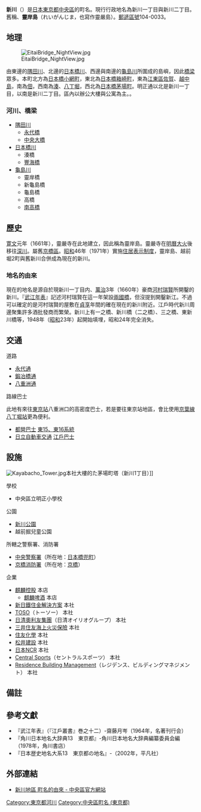 {{Pathnav|日本|東京都|中央區 (東京都)|name=新川|frame=1}}
{{Infobox Settlement
|official_name = 新川
|native_name =
|settlement_type = [[町|町]]
|image_skyline = Shinkawa Park.jpg
|imagesize = 250px
|image_caption = 新川公園
|image_flag =
|image_seal =
| image_map =
| map_caption =
| pushpin_map =
|subdivision_type = [[國家|國家]]
|subdivision_name = {{日本}}
|subdivision_type1 = [[都道府縣|都道府縣]]
|subdivision_name1 = [[File:Flag_of_Tokyo_Prefecture.svg|25px]] [[東京都|東京都]]
|subdivision_type2 = [[東京都區部|特別區]]
|subdivision_name2 = [[File:Flag_of_Chuo,_Tokyo.svg|25px]] [[中央區_(東京都)|中央區]]
|established_title =
|established_date =
|government_type =
|leader_title =
|leader_name =
|area_magnitude =
|area_total_sq_mi =
|area_total_km2 =
|area_land_sq_mi =
|area_land_km2 =
|area_urban_sq_mi =
|area_urban_km2 =
|area_metro_km2 =
|area_metro_sq_mi =
|population_as_of= 2013年（平成25年）8月1日
|population_footnotes =<ref>[http://www.city.chuo.lg.jp/syokai/tokeiderta/zinko/tyotyomebetuzinko/25tyoutyoubetuzinnkou/index.html 町丁目別世帯数男女別人口　中央区ホームページ  平成25年8月1日現在] {{webarchive|url=https://web.archive.org/web/20130312145007/http://www.city.chuo.lg.jp/syokai/tokeiderta/zinko/tyotyomebetuzinko/25tyoutyoubetuzinnkou/index.html |date=2013-03-12 }}</ref>
|population_total = 6799
|population_urban =
|population_metro =
|population_density_sq_mi =
|population_density_km2 =
| timezone = [[日本標準時間|JST]]
| utc_offset = +9
|timezone_DST =
|utc_offset_DST =
|latd=|latm=|lats=|latNS=
|longd=|longm=|longs=|longEW=
|elevation_footnotes=
|elevation_m =
|elevation_ft =
|postal_code_type = [[郵遞區號|郵遞區號]]
|postal_code = 104-0033
|area_code =
|website =
|footnotes =
}}
'''新川'''（{{jpn|j=新川|hg=しんかわ|rm=Shinkawa|f=y}}）是[[日本|日本]][[東京都|東京都]][[中央區_(東京都)|中央區]]的町名。現行行政地名為新川一丁目與新川二丁目。舊稱、'''靈岸島'''（れいがんじま，也寫作靈嚴島）。[[郵遞區號|郵遞區號]]104-0033。

== 地理 ==
[[File:EitaiBridge_NightView.jpg|thumb]]

由東邊的[[隅田川|隅田川]]、北邊的[[日本橋川|日本橋川]]、西邊與南邊的[[龜島川|龜島川]]所圍成的島嶼，因此[[橋梁|橋梁]]眾多。本町北方為[[日本橋小網町|日本橋小網町]]，東北為[[日本橋箱崎町|日本橋箱崎町]]，東為[[江東區_(東京都)|江東區]][[佐賀_(江東區)|佐賀]]、[[越中島|越中島]]，南為[[佃_(東京都中央區)|佃]]，西南為[[湊_(東京都中央區)|湊]]、[[八丁堀_(東京都中央區)|八丁堀]]，西北為[[日本橋茅場町|日本橋茅場町]]。明正通以北是新川一丁目，以南是新川二丁目。區內以辦公大樓與公寓為主。。

=== 河川、橋梁 ===
* [[隅田川|隅田川]]
** [[永代橋|永代橋]]
** [[中央大橋|中央大橋]]
* [[日本橋川|日本橋川]]
** 湊橋
** [[豐海橋|豐海橋]]
* [[龜島川|龜島川]]
** 靈岸橋
** 新龜島橋
** 龜島橋
** 高橋　
** [[南高橋|南高橋]]

== 歷史 ==
[[寛文|寛文]]元年（1661年），靈嚴寺在此地建立，因此稱為靈岸島。靈嚴寺在[[明曆大火|明曆大火]]後移往[[深川區|深川]]。屬舊[[京橋區|京橋區]]。[[昭和|昭和]]46年（1971年）實施[[住居表示制度|住居表示制度]]，靈岸島、越前堀2町與舊新川合併成為現在的新川。

=== 地名的由來 ===
現在的地名是源自於現新川一丁目内、[[萬治|萬治]]3年（1660年）豪商[[河村瑞賢|河村瑞賢]]所開鑿的新川。『[[武江年表|武江年表]]』記述河村瑞賢在這一年架設[[兩國橋|兩國橋]]，但沒提到開鑿新江。不過可以確定的是河村瑞賢的屋敷在[[貞享|貞享]]年間的確在現在的新川附近。江戶時代新川周邊聚集許多酒批發商而繁榮。新川上有一之橋、新川橋（二之橋）、三之橋、東新川橋等，1948年（[[昭和|昭和]]23年）起開始填埋，昭和24年完全消失。

== 交通 ==
; 道路
* [[永代通|永代通]]
* [[鍛冶橋通|鍛冶橋通]]
* [[八重洲通|八重洲通]]
; 路線巴士
此地有來往[[東京站|東京站]]八重洲口的高密度巴士，若是要往東京站地區，會比使用[[京葉線|京葉線]][[八丁堀站_(東京都)|八丁堀站]]更為便利。
* [[都營巴士|都營巴士]] [[都營巴士深川營業所|東15、東16系統]]
* [[日立自動車交通|日立自動車交通]] [[中央區社區巴士|江戶巴士]]

== 設施 ==
[[File:Kayabacho_Tower.jpg|thumb]]本社大樓的た茅場町塔（新川1丁目）]]
; 學校
* 中央區立明正小學校
; 公園
* [[新川公園_(東京都)|新川公園]]
* 越前掘兒童公園
; 所轄之警察署、消防署
* [[中央警察署_(東京都)|中央警察署]]（所在地：[[日本橋兜町|日本橋兜町]]）
* [[東京消防廳第一消防方面本部#京橋消防署|京橋消防署]]（所在地：[[京橋_(東京都中央區)|京橋]]）
; 企業
* [[麒麟控股|麒麟控股]] 本店
** [[麒麟啤酒|麒麟啤酒]] 本店
* [[新日鐵住金解決方案|新日鐵住金解決方案]] 本社
* [[TOSO|TOSO]]（トーソー） 本社
* [[日清奧利友集團|日清奧利友集團]]（日清オイリオグループ） 本社
* [[三井住友海上火災保險|三井住友海上火災保險]] 本社
* [[住友化學|住友化學]] 本社
* [[松井建設|松井建設]] 本社
* [[日本NCR|日本NCR]] 本社
* [[Central_Sports|Central Sports]]（セントラルスポーツ） 本社
* [[Residence_Building_Management|Residence Building Management]]（レジデンス、ビルディングマネジメント） 本社

== 備註 ==
{{reflist}}

==參考文獻==
*『武江年表』（『江戶叢書』巻之十二）-齋藤月岑（1964年，名著刊行会）
*『角川日本地名大辞典13　東京都』-角川日本地名大辞典編纂委員会編（1978年，角川書店）
*『日本歴史地名大系13　東京都の地名』-（2002年，平凡社）

== 外部連結 ==
{{Commonscat|Shinkawa, Chūō, Tokyo}}
* [https://web.archive.org/web/20070927001834/http://www.city.chuo.lg.jp/syokai/tyomeiyurai/shinkawa/ 新川地區 町名的由來 - 中央區官方網站]

{{中央區 (東京都)的町名}}

{{DEFAULTSORT:Shinkawa}}
[[Category:東京都河川|Category:東京都河川]]
[[Category:中央區町名_(東京都)|Category:中央區町名 (東京都)]]